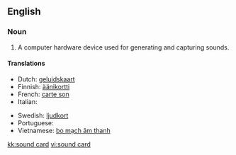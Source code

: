 ==English==

===Noun===
{{en-noun|s}}

# A computer hardware device used for generating and capturing sounds.

====Translations====
{{trans-top|A computer hardware device used for generating and capturing sounds}}
* Dutch: [[geluidskaart]]
* Finnish: [[äänikortti]]
* French: [[carte son]] {{f}}
* Italian: {{t|it|scheda audio|f}}
{{trans-mid}}
* Swedish: [[ljudkort]]
* Portuguese: {{t-|pt|placa de som}}
* Vietnamese: [[bo mạch âm thanh]]
{{trans-bottom}}

[[kk:sound card]]
[[vi:sound card]]